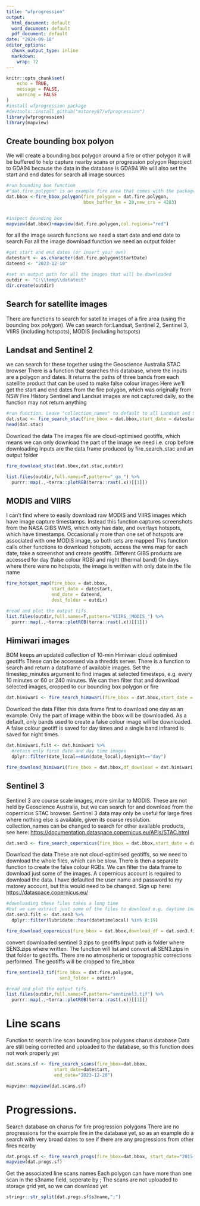 ```yaml
---
title: "wfprogression"
output:
  html_document: default
  word_document: default
  pdf_document: default
date: "2024-09-18"
editor_options:
  chunk_output_type: inline
  markdown: 
    wrap: 72
---
```


```r
knitr::opts_chunk$set(
	echo = TRUE,
	message = FALSE,
	warning = FALSE
)
#install wfprogression package
#devtools::install_github("mstorey87/wfprogression")
library(wfprogression)
library(mapview)
```

## Create bounding box polyon

We will create a bounding box polygon around a fire or other polygon it
will be buffered to help capture nearby scans or progression polygon
Reproject to GDA94 because the data in the database is GDA94 We will
also set the start and end dates for search all image sources

```r

#run bounding box function
#"dat.fire.polygon" is an example fire area that comes with the package
dat.bbox <-fire_bbox_polygon(fire_polygon = dat.fire.polygon,
                             bbox_buffer_km = 20,new_crs = 4283)


#inspect bounding box
mapview(dat.bbox)+mapview(dat.fire.polygon,col.regions="red")
```

for all the image search functions we need a start date and end date to
search For all the image download function we need an output folder

```r
#get start and end dates (or insert your own)
datestart <- as.character(dat.fire.polygon$StartDate)
dateend <- "2023-12-10"

#set an output path for all the images that will be downloaded
outdir <- "C:\\temp\\datatest"
dir.create(outdir)

```

## Search for satellite images

There are functions to search for satellite images of a fire area (using
the bounding box polygon). We can search for:Landsat, Sentinel 2,
Sentinel 3, VIIRS (including hotspots), MODIS (including hotspots)

## Landsat and Sentinel 2

we can search for these together using the Geoscience Australia STAC
browser There is a function that searches this database, where the
inputs are a polygon and dates. It returns the paths of three bands from
each satellite product that can be used to make false colour images Here
we'll get the start and end dates from the fire polygon, which was
originally from NSW Fire History Sentinel and Landsat images are not
captured daily, so the function may not return anything

```r


#run function. Leave "collection_names" to default to all Landsat and Sentinel 2
dat.stac <- fire_search_stac(fire_bbox = dat.bbox,start_date = datestart,end_date = dateend)
head(dat.stac)

```

Download the data The images file are cloud-optimised geotiffs, which
means we can only download the part of the image we need i.e. crop
before downloading Inputs are the data frame produced by
fire_search_stac and an output folder

```r

fire_download_stac(dat.bbox,dat.stac,outdir)

list.files(outdir,full.names=T,pattern="_ga_") %>% 
  purrr::map(.,~terra::plotRGB(terra::rast(.x))[[1]])
```

## MODIS and VIIRS

I can't find where to easily download raw MODIS and VIIRS images which
have image capture timestamps. Instead this function captures
screenshots from the NASA GIBS WMS, which only has date, and overlays
hotspots, which have timestamps. Occasionally more than one set of
hotspots are associated with one MODIS image, so both sets are mapped
This function calls other functions to download hotspots, access the wms
map for each date, take a screenshot and create geotiffs. Different GIBS
products are accessed for day (false colour RGB) and night (thermal
band) On days where there were no hotspots, the image is written with
only date in the file name

```r
fire_hotspot_map(fire_bbox = dat.bbox,
                 start_date = datestart,
                 end_date = dateend,
                 dest_folder = outdir)

#read and plot the output tifs.
list.files(outdir,full.names=T,pattern="VIIRS_|MODIS_") %>% 
  purrr::map(.,~terra::plotRGB(terra::rast(.x))[[1]])

```

## Himiwari images

BOM keeps an updated collection of 10-min Himiwari cloud optimised
geotiffs These can be accessed via a thredds server. There is a function
to search and return a dataframe of available images. Set the
timestep_minutes argument to find images at selected timesteps, e.g.
every 10 minutes or 60 or 240 minutes. We can then filter that and
download selected images, cropped to our bounding box polygon or fire

```r

dat.himiwari <- fire_search_himawari(fire_bbox = dat.bbox,start_date = datestart, end_date = dateend,timestep_minutes = 240)

```

Download the data Filter this data frame first to download one day as an
example. Only the part of image within the bbox will be downloaded. As a
default, only bands used to create a false colour image will be
downloaded. A false colour geotiff is saved for day times and a single
band infrared is saved for night times.

```r
dat.himiwari.filt <- dat.himiwari %>% 
  #retain only first date and day time images
  dplyr::filter(date_local==min(date_local),daynight=="day")

fire_download_himiwari(fire_bbox = dat.bbox,df_download = dat.himiwari,dest_folder = outdir)


```

## Sentinel 3

Sentinel 3 are course scale images, more similar to MODIS. These are not
held by Geoscience Australia, but we can search for and download from
the copernicus STAC browser. Sentinel 3 data may only be useful for
large fires where nothing else is available, given its coarse
resolution. collection_names can be changed to search for other
available products, see here:
<https://documentation.dataspace.copernicus.eu/APIs/STAC.html>

```r
dat.sen3 <- fire_search_copernicus(fire_bbox = dat.bbox,start_date = datestart,end_date = dateend)

```

Download the data These are not cloud-optimised geotiffs, so we need to
download the whole files, which can be slow. There is then a separate
function to create the false colour RGBs. We can filter the data frame
to download just some of the images. A copernicus account is required to
download the data. I have defaulted the user name and password to my
mstorey account, but this would need to be changed. Sign up here:
<https://dataspace.copernicus.eu/>

```r
#downloading these files takes a long time
#but we can extract just some of the files to download e.g. daytime images
dat.sen3.filt <- dat.sen3 %>% 
  dplyr::filter(lubridate::hour(datetimelocal) %in% 8:19)

fire_download_copernicus(fire_bbox = dat.bbox,download_df = dat.sen3.filt,dest_folder = outdir)
```

convert downloaded sentinel 3 zips to geotiffs Input path is folder
where SEN3.zips where written. The function will list and convert all
SEN3.zips in that folder to geotiffs. There are no atmospheric or
topographic corrections performed. The geotiffs will be cropped to
fire_bbox

```r
fire_sentinel3_tif(fire_bbox = dat.fire.polygon,
                    sen3_folder = outdir)

#read and plot the output tifs.
list.files(outdir,full.names=T,pattern="sentinel3.tif") %>% 
  purrr::map(.,~terra::plotRGB(terra::rast(.x))[[1]])
```

<!-- # Plot all images -->

<!-- write plots of all images at standard scale. -->
<!-- They can then be flicked through one by one using a program like irfanview -->

<!-- ```{r} -->

<!-- list.tifs <- list.files(outdir,pattern="\\.tif$",full.names = T) -->

<!-- purrr::map(list.tifs,~fire_write_plot(.x,dat.fire.polygon,dat.bbox,outdir)) -->

<!-- ``` -->

# Line scans

Function to search line scan bounding box polygons charus database Data
are still being corrected and uploaded to the database, so this function
does not work properly yet

```r
dat.scans.sf <- fire_search_scans(fire_bbox=dat.bbox,
                  start_date=datestart,
                  end_date="2023-12-20")

mapview::mapview(dat.scans.sf)
```

# Progressions.

Search database on charus for fire progression polygons There are no
progressions for the example fire in the database yet, so as an example
do a search with very broad dates to see if there are any progressions
from other fires nearby

```r
dat.progs.sf <- fire_search_progs(fire_bbox=dat.bbox, start_date="2015-01-01",  end_date="2024-01-01")
mapview(dat.progs.sf)
```

Get the associated line scans names Each polygon can have more than one
scan in the s3name field, seperate by ; The scans are not uploaded to
storage grid yet, so we can download yet

```r
stringr::str_split(dat.progs.sf$s3name,";")

```

